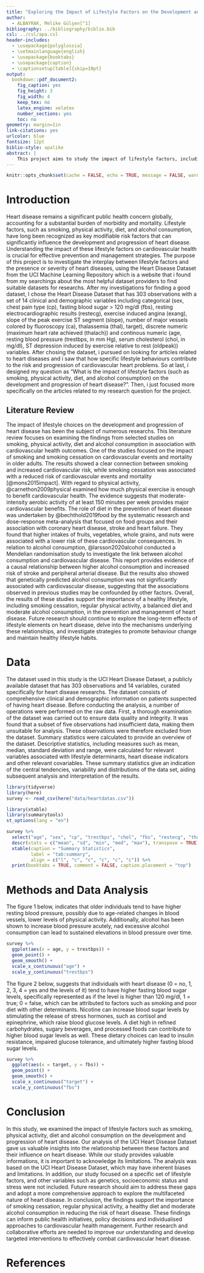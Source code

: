 ```yaml
---
title: "Exploring the Impact of Lifestyle Factors on the Development and Progression of Heart Disease"
author: 
  - ALBAYRAK, Melike Gülşen[^1]
bibliography: ../bibliography/biblio.bib
csl: ../csl/apa.csl
header-includes:
  - \usepackage{polyglossia}
  - \setmainlanguage{english}
  - \usepackage{booktabs}
  - \usepackage{caption} 
  - \captionsetup[table]{skip=10pt}
output:
  bookdown::pdf_document2:
    fig_caption: yes
    fig_height: 3
    fig_width: 4
    keep_tex: no
    latex_engine: xelatex
    number_sections: yes
    toc: no
geometry: margin=1in
link-citations: yes
urlcolor: blue
fontsize: 12pt
biblio-style: apalike
abstract: |
    This project aims to study the impact of lifestyle factors, including smoking, physical activity, diet and alcohol drinking, on the onset and progression of heart disease. The study be based on the UCI Heart Disease Dataset, which contains comprehensive clinical and demographic information on patients with suspected heart disease. Data analysis and statistical methods will be used to explore the associations between lifestyle habits and heart disease outcomes in the parts of "Data" and " Methods and Data Analysis". The project seeks to provide valuable insights into how these daily factors that influence the risk and pathway of heart diseases. The findings will contribute to the existing body of knowledge on cardiovascular health and inform the development of targeted interventions . By better understanding the role of lifestyle factors in heart disease, this research aims to improve cardiovascular health outcomes and reduce the overall heart diseases at a population level.
---
```

```r
knitr::opts_chunk$set(cache = FALSE, echo = TRUE, message = FALSE, warning = FALSE)
```

<!-- ======================================================================= -->
<!-- ============================== FOOTNOTES ============================== -->
<!-- ======================================================================= -->
[^1]: 21080562, [Github Repo](https://github.com/melikegulsenalbayrak/Final)

# Introduction
Heart disease remains a significant public health concern globally, accounting for a substantial burden of morbidity and mortality. Lifestyle factors, such as smoking, physical activity, diet, and alcohol consumption, have long been recognized as key modifiable risk factors that can significantly influence the development and progression of heart disease. Understanding the impact of these lifestyle factors on cardiovascular health is crucial for effective prevention and management strategies. The purpose of this project is to investigate the interplay between lifestyle factors and the presence or severity of heart diseases, using the Heart Disease Dataset from the UCI Machine Learning Repository which is a website that i found from my searchings about the most helpful dataset providers to find suitable datasets for researchs. After my investigations for finding a good dataset, I chose the Heart Disease Dataset that has 303 observations with a set of 14 clinical and demographic variables including categorical (sex, chest pain type (cp), fasting blood sugar > 120 mg/dl (fbs), resting electrocardiographic results (restecg), exercise induced angina (exang), slope of the peak exercise ST segment (slope), number of major vessels colored by fluoroscopy (ca), thalassemia (thal), target), discrete numeric (maximum heart rate achieved (thalach)) and continous numeric (age, resting blood pressure (trestbps, in mm Hg), serum cholesterol (chol, in mg/dl), ST depression induced by exercise relative to rest (oldpeak)) variables.
After chosing the dataset, i pursued on looking for articles related to heart diseases and i saw that how specific lifestyle behaviours contribute to the risk and progression of cardiovascular heart problems. So at last, i designed my question as "What is the impact of lifestyle factors (such as smoking, physical activity, diet, and alcohol consumption) on the development and progression of heart disease?". Then, i just focused more specifically on the articles related to my research question for the project.

## Literature Review
The impact of lifestyle choices on the development and progression of heart disease has been the subject of numerous researchs. This literature review focuses on examining the findings from selected studies on smoking, physical activity, diet and alcohol consumption in association with cardiovascular health outcomes.
One of the studies focused on the impact of smoking and smoking cessation on cardiovascular events and mortality in older adults. The results showed a clear connection between smoking and increased cardiovascular risk, while smoking cessation was associated with a reduced risk of cardiovascular events and mortality [@mons2015impact]. With regard to physical activity, @carnethon2009physical examined how much physical exercise is enough to benefit cardiovascular health. The evidence suggests that moderate-intensity aerobic activity of at least 150 minutes per week provides major cardiovascular benefits. The role of diet in the prevention of heart disease was undertaken by @bechthold2019food by the systematic research and dose-response meta-analysis  that focused on food groups and their association with coronary heart disease, stroke and heart failure. They found that higher intakes of fruits, vegetables, whole grains, and nuts were associated with a lower risk of these cardiovascular consequences. In relation to alcohol consumption, @larsson2020alcohol conducted a Mendelian randomisation study to investigate the link between alcohol consumption and cardiovascular disease. This report provides evidence of a causal relationship between higher alcohol consumption and increased risk of stroke and peripheral arterial disease. But the results also showed that genetically predicted alcohol consumption was not significantly associated with cardiovascular disease, suggesting that the associations observed in previous studies may be confounded by other factors.
Overall, the results of these studies support the importance of a healthy lifestyle, including smoking cessation, regular physical activity, a balanced diet and moderate alcohol consumption, in the prevention and management of heart disease. Future research should continue to explore the long-term effects of lifestyle elements on heart disease, delve into the mechanisms underlying these relationships, and investigate strategies to promote behaviour change and maintain healthy lifestyle habits.

# Data
The dataset used in this study is the UCI Heart Disease Dataset, a publicly available dataset that has 303 observations and 14 variables, curated specifically for heart disease researchs. The dataset consists of comprehensive clinical and demographic information on patients suspected of having heart disease.
Before conducting the analysis, a number of operations were performed on the raw data. First, a thorough examination of the dataset was carried out to ensure data quality and integrity. It was found that a subset of five observations had insufficient data, making them unsuitable for analysis. These observations were therefore excluded from the dataset.
Summary statistics were calculated to provide an overview of the dataset. Descriptive statistics, including measures such as mean, median, standard deviation and range, were calculated for relevant variables associated with lifestyle determinants, heart disease indicators and other relevant covariables. These summary statistics give an indication of the central tendencies, variability and distributions of the data set, aiding subsequent analysis and interpretation of the results.

```r
library(tidyverse)
library(here)
survey <- read_csv(here("data/heartdatas.csv"))
```

```r
library(xtable) 
library(summarytools)
st_options(lang = "en")
```

```r
survey %>%
  select("age", "sex", "cp", "trestbps", "chol", "fbs", "restecg", "thalach", "exang", "oldpeak", "ca", "thal", "target") %>% 
  descr(stats = c("mean", "sd", "min", "med", "max"), transpose = TRUE) %>% 
  xtable(caption = "Summary Statistics",
         label = "tab:summary",
         align = c("l", "c", "c", "c", "c", "c")) %>% 
  print(booktabs = TRUE, comment = FALSE, caption.placement = "top")
```

# Methods and Data Analysis

The figure 1 below, indicates that older individuals tend to have higher resting blood pressure, possibly due to age-related changes in blood vessels, lower levels of physical activity. Additionally, alcohol has been shown to increase blood pressure acutely, nad excessive alcohol consumption can lead to sustained elevations in blood pressure over time.
```r
survey %>% 
  ggplot(aes(x = age, y = trestbps)) +
  geom_point() +
  geom_smooth() +
  scale_x_continuous("age") + 
  scale_y_continuous("trestbps")

```
The figure 2 below, suggests that individuals with heart disease (0 = no, 1, 2, 3, 4 = yes and the levels of it) tend to have higher fasting blood sugar levels, specifically represented as if the level is higher than 120 mg/dl, 1 = true; 0 = false, which can be attributed to factors such as smoking and poor diet with other determinants. Nicotine can increase blood sugar levels by stimulating the release of stress hormones, such as cortisol and epinephrine, which raise blood glucose levels. A diet high in refined carbohydrates, sugary beverages, and processed foods can contribute to higher blood sugar levels as well. These dietary choices can lead to insulin resistance, impaired glucose tolerance, and ultimately higher fasting blood sugar levels. 
```r
survey %>% 
  ggplot(aes(x = target, y = fbs)) +
  geom_point() +
  geom_smooth() +
  scale_x_continuous("target") + 
  scale_y_continuous("fbs") 
```

# Conclusion
In this study, we examined the impact of lifestyle factors such as smoking, physical activity, diet and alcohol consumption on the development and progression of heart disease. Our analysis of the UCI Heart Disease Dataset gave us valuable insights into the relationship between these factors and their influence on heart disease.
While our study provides valuable informations, it is important to acknowledge its limitations. The analysis was based on the UCI Heart Disease Dataset, which may have inherent biases and limitations. In addition, our study focused on a specific set of lifestyle factors, and other variables such as genetics, socioeconomic status and stress were not included. Future research should aim to address these gaps and adopt a more comprehensive approach to explore the multifaceted nature of heart disease.
In conclusion, the findings support the importance of smoking cessation, regular physical activity, a healthy diet and moderate alcohol consumption in reducing the risk of heart disease. These findings can inform public health initiatives, policy decisions and individualised approaches to cardiovascular health management. Further research and collaborative efforts are needed to improve our understanding and develop targeted interventions to effectively combat cardiovascular heart disease.



\newpage
# References {#references}
<div id="refs"></div>

